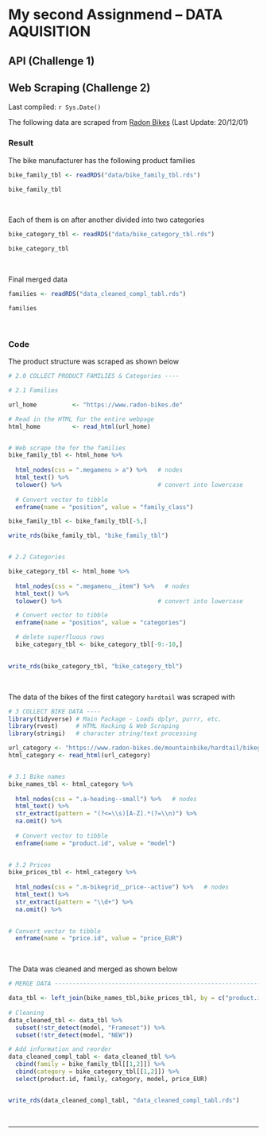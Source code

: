
# My second Assignmend -- DATA AQUISITION

## API (Challenge 1)

## Web Scraping (Challenge 2)

Last compiled: `r Sys.Date()`

The following data are scraped from
[Radon Bikes](https://www.radon-bikes.de) (Last Update: 20/12/01)



### Result

The bike manufacturer has the following product families
```r
bike_family_tbl <- readRDS("data/bike_family_tbl.rds")

bike_family_tbl
```

$~$

Each of them is on after another divided into two categories
```r
bike_category_tbl <- readRDS("data/bike_category_tbl.rds")

bike_category_tbl
```

$~$

Final merged data 
```r
families <- readRDS("data_cleaned_compl_tabl.rds")

families
```

$~$
$~$

### Code

The product structure was scraped as shown below
```r
# 2.0 COLLECT PRODUCT FAMILIES & Categories ----

# 2.1 Families

url_home          <- "https://www.radon-bikes.de"

# Read in the HTML for the entire webpage
html_home         <- read_html(url_home)


# Web scrape the for the families
bike_family_tbl <- html_home %>%
  
  html_nodes(css = ".megamenu > a") %>%   # nodes
  html_text() %>%
  tolower() %>%                           # convert into lowercase
  
  # Convert vector to tibble
  enframe(name = "position", value = "family_class")

bike_family_tbl <- bike_family_tbl[-5,]

write_rds(bike_family_tbl, "bike_family_tbl")


# 2.2 Categories

bike_category_tbl <- html_home %>%
  
  html_nodes(css = ".megamenu__item") %>%   # nodes
  html_text() %>%
  tolower() %>%                           # convert into lowercase

  # Convert vector to tibble
  enframe(name = "position", value = "categories")

  # delete superfluous rows
  bike_category_tbl <- bike_category_tbl[-9:-10,]
  

write_rds(bike_category_tbl, "bike_category_tbl")
```

$~$

The data of the bikes of the first category `hardtail` was scraped with
```r
# 3 COLLECT BIKE DATA ----
library(tidyverse) # Main Package - Loads dplyr, purrr, etc.
library(rvest)     # HTML Hacking & Web Scraping
library(stringi)   # character string/text processing

url_category <- "https://www.radon-bikes.de/mountainbike/hardtail/bikegrid/"
html_category <- read_html(url_category)


# 3.1 Bike names  
bike_names_tbl <- html_category %>%
  
  html_nodes(css = ".a-heading--small") %>%   # nodes
  html_text() %>%
  str_extract(pattern = "(?<=\\s)[A-Z].*(?=\\n)") %>%
  na.omit() %>%
  
  # Convert vector to tibble
  enframe(name = "product.id", value = "model")
  

# 3.2 Prices
bike_prices_tbl <- html_category %>%
  
  html_nodes(css = ".m-bikegrid__price--active") %>%   # nodes
  html_text() %>%
  str_extract(pattern = "\\d+") %>%
  na.omit() %>%
  

# Convert vector to tibble
  enframe(name = "price.id", value = "price_EUR")
``` 

$~$

The Data was cleaned and merged as shown below

```r
# MERGE DATA --------------------------------------------------------------

data_tbl <- left_join(bike_names_tbl,bike_prices_tbl, by = c("product.id" = "price.id"))
  
# Cleaning
data_cleaned_tbl <- data_tbl %>%
  subset(!str_detect(model, "Frameset")) %>%
  subset(!str_detect(model, "NEW"))

# Add information and reorder
data_cleaned_compl_tabl <- data_cleaned_tbl %>%
  cbind(family = bike_family_tbl[[1,2]]) %>%
  cbind(category = bike_category_tbl[[1,2]]) %>%
  select(product.id, family, category, model, price_EUR)


write_rds(data_cleaned_compl_tabl, "data_cleaned_compl_tabl.rds")
``` 

$~$
$~$


***